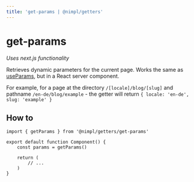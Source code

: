 ```yaml
---
title: 'get-params | @nimpl/getters'
---
```


# get-params

*Uses next.js functionality*

Retrieves dynamic parameters for the current page. Works the same as [useParams](https://nextjs.org/docs/app/api-reference/functions/use-params), but in a React server component.

For example, for a page at the directory `/[locale]/blog/[slug]` and pathname `/en-de/blog/example` - the getter will return `{ locale: 'en-de', slug: 'example' }`

## How to

```tsx
import { getParams } from '@nimpl/getters/get-params'

export default function Component() {
    const params = getParams()

    return (
        // ...
    )
}
```
